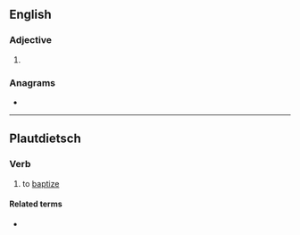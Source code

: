 ==English==

===Adjective===
{{head|en|adjective}}

# {{obsolete spelling of|deep|lang=en}}

===Anagrams===
* {{anagrams|en|eeped|pee-ed}}

----

==Plautdietsch==

===Verb===
{{head|pdt|verb}}

# to [[baptize]]

====Related terms====
* {{l|pdt|Deepa}}